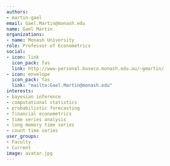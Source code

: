 ```yaml
---
authors:
- martin-gael
email: Gael.Martin@monash.edu
name: Gael Martin
organizations:
- name: Monash University
role: Professor of Econometrics
social:
- icon: link
  icon_pack: fas
  link: http://www-personal.buseco.monash.edu.au/~gmartin/
- icon: envelope
  icon_pack: fas
  link: "mailto:Gael.Martin@monash.edu"
interests:
- bayesian inference
- computational statistics
- probabilistic forecasting
- financial econometrics
- time series analysis
- long memory time series
- count time series
user_groups:
- Faculty
- Current
image: avatar.jpg
---
```

